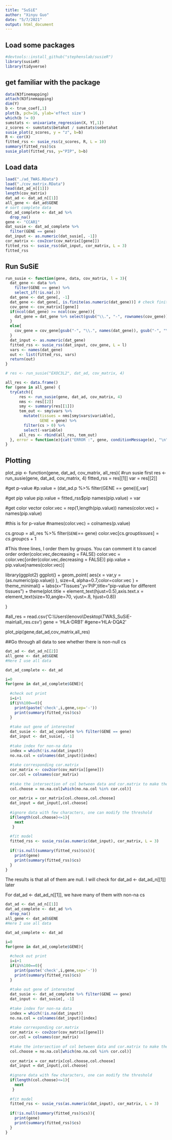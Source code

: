 ```yaml
---
title: "SuSiE"
author: "Xinyu Guo"
date: "5/7/2021"
output: html_document
---
```


## Load some packages
```r
#devtools::install_github("stephenslab/susieR")
library(susieR)
library(tidyverse)
```

## get familiar with the package
```r
data(N3finemapping)
attach(N3finemapping)
dim(Y)
b <- true_coef[,1]
plot(b, pch=16, ylab='effect size')
which(b != 0)
sumstats <- univariate_regression(X, Y[,1])
z_scores <- sumstats$betahat / sumstats$sebetahat
susie_plot(z_scores, y = "z", b=b)
R <- cor(X)
fitted_rss <- susie_rss(z_scores, R, L = 10)
summary(fitted_rss)$cs
susie_plot(fitted_rss, y="PIP", b=b)
```

## Load data
```r
load("./ad_TWAS.RData")
load("./cov_matrix.RData")
head(dat_ad_n[[1]])
length(cov_matrix)
dat_ad <- dat_ad_n[[1]]
all_gene <- dat_ad$GENE
# sort complete data
dat_ad_complete <- dat_ad %>% 
  drop_na()
gene <- "CCAR1"
dat_susie <- dat_ad_complete %>% 
  filter(GENE == gene)
dat_input <- as.numeric(dat_susie[, -1])
cor_matrix <- cov2cor(cov_matrix[[gene]])
fitted_rss <- susie_rss(dat_input, cor_matrix, L = 3)
fitted_rss
```

## Run SuSiE
```r
run_susie <- function(gene, data, cov_matrix, l = 3){
  dat_gene <- data %>% 
    filter(GENE == gene) %>% 
    select_if(!is.na(.))
  dat_gene <- dat_gene[, -1]
  dat_gene <- dat_gene[, is.finite(as.numeric(dat_gene))] # check finite
  cov_gene <- cov_matrix[[gene]]
  if(ncol(dat_gene) >= ncol(cov_gene)){
    dat_gene = dat_gene %>% select(gsub("\\.", "-", rownames(cov_gene)))
  }
  else{
    cov_gene = cov_gene[gsub("-", "\\.", names(dat_gene)), gsub("-", "\\.", names(dat_gene))]
  }
  dat_input <- as.numeric(dat_gene)
  fitted_rss <- susie_rss(dat_input, cov_gene, L = l)
  vars <- names(dat_gene)
  out <- list(fitted_rss, vars)
  return(out)
}

# res <- run_susie("EXOC3L2", dat_ad, cov_matrix, 4)

all_res <- data.frame()
for (gene in all_gene) {
  tryCatch({
      res <- run_susie(gene, dat_ad, cov_matrix, 4)
      nms <- res[[2]]
      smy <- summary(res[[1]])
      tem_out <- smy$vars %>% 
        mutate(tissues = nms[smy$vars$variable], 
               GENE = gene) %>% 
        filter(cs > 0) %>% 
        select(-variable)
      all_res <- rbind(all_res, tem_out)
  }, error = function(e){cat("ERROR :", gene, conditionMessage(e), "\n")})
}
```

## Plotting

plot_pip <- function(gene, dat_ad, cov_matrix, all_res){
  #run susie first
  res <- run_susie(gene, dat_ad, cov_matrix, 4)
  fitted_rss = res[[1]]
  var = res[[2]]
  
  #get p-value
  #p.value = (dat_ad.p %>% filter(GENE == gene))[,var]
  
  #get pip value
  pip.value = fitted_rss$pip
  names(pip.value) = var
  
  #get color vector
  color.vec = rep(1,length(pip.value))
  names(color.vec) = names(pip.value)
  
  #this is for p-value
  #names(color.vec) = colnames(p.value)

  cs.group = all_res %>% filter(`GENE`== gene)
  color.vec[cs.group$tissues] = cs.group$cs + 1
  
  #This three lines, I order them by groups. You can comment it to cancel order
  order(color.vec,decreasing = FALSE)
  color.vec = color.vec[order(color.vec,decreasing = FALSE)]
  pip.value = pip.value[names(color.vec)]
  
  library(ggplot2)
  ggplot() + 
    geom_point( aes(x = var,y = (as.numeric(pip.value)) ), size=4, alpha=0.7,color=color.vec ) +
    theme_minimal() +
    labs(x="Tissues",y='PiP',title="pip-value for different tissues") + 
    theme(plot.title = element_text(hjust=0.5),axis.text.x = element_text(size=10,angle=70, vjust=.8, hjust=0.8))
  
}

#all_res = read.csv('C:\\Users\\lenovo\\Desktop\\TWAS_SuSiE-main\\all_res.csv')
gene = 'HLA-DRB1'
#gene='HLA-DQA2'

plot_pip(gene,dat_ad,cov_matrix,all_res)


##Go through all data to see whether there is non-null cs

```r
dat_ad <- dat_ad_n[[2]]
all_gene <- dat_ad$GENE
#Here I use all data

dat_ad_complete <- dat_ad

i=0
for(gene in dat_ad_complete$GENE){
  
  #check out print
  i=i+1
  if(i%%100==0){
    print(paste('check',i,gene,sep='-'))
    print(summary(fitted_rss)$cs)
  }
  
  #take out gene of interested
  dat_susie <- dat_ad_complete %>% filter(GENE == gene)
  dat_input <- dat_susie[, -1]
  
  #take index for non-na data
  index = which(!is.na(dat_input))
  no.na.col = colnames(dat_input)[index]
  
  #take corresponding cor.matrix 
  cor_matrix <- cov2cor(cov_matrix[[gene]])
  cor.col = colnames(cor_matrix)
  
  #take the intersection of col between data and cor.matrix to make them same length 
  col.choose = no.na.col[which(no.na.col %in% cor.col)]
  
  cor_matrix = cor_matrix[col.choose,col.choose]
  dat_input = dat_input[,col.choose]
  
  #ignore data with few characters, one can modify the threshold
  if(length(col.choose)<=1){
    next
   }
  
  #fit model
  fitted_rss <- susie_rss(as.numeric(dat_input), cor_matrix, L = 3)
  
  if(!is.null(summary(fitted_rss)$cs)){
    print(gene)
    print(summary(fitted_rss)$cs)
  }
}
```

The results is that all of them are null. I will check for dat_ad <- dat_ad_n[[1]] later

For dat_ad <- dat_ad_n[[1]], we have many of them with non-na cs

```r
dat_ad <- dat_ad_n[[1]]
dat_ad_complete <- dat_ad %>% 
  drop_na()
all_gene <- dat_ad$GENE
#Here I use all data

dat_ad_complete <- dat_ad

i=0
for(gene in dat_ad_complete$GENE){
  
  #check out print
  i=i+1
  if(i%%100==0){
    print(paste('check',i,gene,sep='-'))
    print(summary(fitted_rss)$cs)
  }
  
  #take out gene of interested
  dat_susie <- dat_ad_complete %>% filter(GENE == gene)
  dat_input <- dat_susie[, -1]
  
  #take index for non-na data
  index = which(!is.na(dat_input))
  no.na.col = colnames(dat_input)[index]
  
  #take corresponding cor.matrix 
  cor_matrix <- cov2cor(cov_matrix[[gene]])
  cor.col = colnames(cor_matrix)
  
  #take the intersection of col between data and cor.matrix to make them same length 
  col.choose = no.na.col[which(no.na.col %in% cor.col)]
  
  cor_matrix = cor_matrix[col.choose,col.choose]
  dat_input = dat_input[,col.choose]
  
  #ignore data with few characters, one can modify the threshold
  if(length(col.choose)<=1){
    next
   }
  
  #fit model
  fitted_rss <- susie_rss(as.numeric(dat_input), cor_matrix, L = 3)
  
  if(!is.null(summary(fitted_rss)$cs)){
    print(gene)
    print(summary(fitted_rss)$cs)
  }
}
```


















